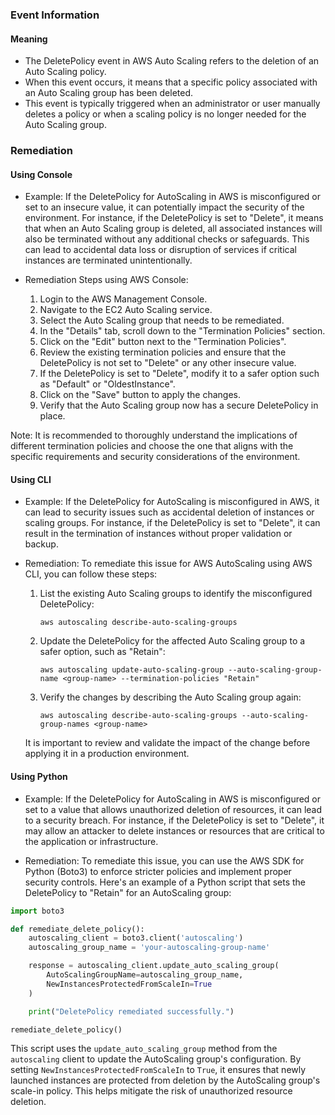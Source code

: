 
### Event Information

#### Meaning

- The DeletePolicy event in AWS Auto Scaling refers to the deletion of an Auto Scaling policy.
- When this event occurs, it means that a specific policy associated with an Auto Scaling group has been deleted.
- This event is typically triggered when an administrator or user manually deletes a policy or when a scaling policy is no longer needed for the Auto Scaling group.

### Remediation

#### Using Console

- Example: If the DeletePolicy for AutoScaling in AWS is misconfigured or set to an insecure value, it can potentially impact the security of the environment. For instance, if the DeletePolicy is set to "Delete", it means that when an Auto Scaling group is deleted, all associated instances will also be terminated without any additional checks or safeguards. This can lead to accidental data loss or disruption of services if critical instances are terminated unintentionally.

- Remediation Steps using AWS Console:
  1. Login to the AWS Management Console.
  2. Navigate to the EC2 Auto Scaling service.
  3. Select the Auto Scaling group that needs to be remediated.
  4. In the "Details" tab, scroll down to the "Termination Policies" section.
  5. Click on the "Edit" button next to the "Termination Policies".
  6. Review the existing termination policies and ensure that the DeletePolicy is not set to "Delete" or any other insecure value.
  7. If the DeletePolicy is set to "Delete", modify it to a safer option such as "Default" or "OldestInstance".
  8. Click on the "Save" button to apply the changes.
  9. Verify that the Auto Scaling group now has a secure DeletePolicy in place.

Note: It is recommended to thoroughly understand the implications of different termination policies and choose the one that aligns with the specific requirements and security considerations of the environment.

#### Using CLI

- Example: If the DeletePolicy for AutoScaling is misconfigured in AWS, it can lead to security issues such as accidental deletion of instances or scaling groups. For instance, if the DeletePolicy is set to "Delete", it can result in the termination of instances without proper validation or backup.

- Remediation: To remediate this issue for AWS AutoScaling using AWS CLI, you can follow these steps:

  1. List the existing Auto Scaling groups to identify the misconfigured DeletePolicy:
     ```
     aws autoscaling describe-auto-scaling-groups
     ```

  2. Update the DeletePolicy for the affected Auto Scaling group to a safer option, such as "Retain":
     ```
     aws autoscaling update-auto-scaling-group --auto-scaling-group-name <group-name> --termination-policies "Retain"
     ```

  3. Verify the changes by describing the Auto Scaling group again:
     ```
     aws autoscaling describe-auto-scaling-groups --auto-scaling-group-names <group-name>
     ```

  It is important to review and validate the impact of the change before applying it in a production environment.

#### Using Python

- Example: If the DeletePolicy for AutoScaling in AWS is misconfigured or set to a value that allows unauthorized deletion of resources, it can lead to a security breach. For instance, if the DeletePolicy is set to "Delete", it may allow an attacker to delete instances or resources that are critical to the application or infrastructure.

- Remediation: To remediate this issue, you can use the AWS SDK for Python (Boto3) to enforce stricter policies and implement proper security controls. Here's an example of a Python script that sets the DeletePolicy to "Retain" for an AutoScaling group:

```python
import boto3

def remediate_delete_policy():
    autoscaling_client = boto3.client('autoscaling')
    autoscaling_group_name = 'your-autoscaling-group-name'

    response = autoscaling_client.update_auto_scaling_group(
        AutoScalingGroupName=autoscaling_group_name,
        NewInstancesProtectedFromScaleIn=True
    )

    print("DeletePolicy remediated successfully.")

remediate_delete_policy()
```

This script uses the `update_auto_scaling_group` method from the `autoscaling` client to update the AutoScaling group's configuration. By setting `NewInstancesProtectedFromScaleIn` to `True`, it ensures that newly launched instances are protected from deletion by the AutoScaling group's scale-in policy. This helps mitigate the risk of unauthorized resource deletion.

